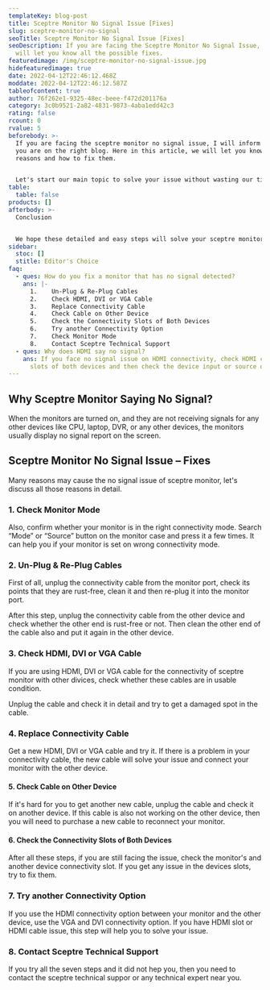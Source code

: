 ```yaml
---
templateKey: blog-post
title: Sceptre Monitor No Signal Issue [Fixes]
slug: sceptre-monitor-no-signal
seoTitle: Sceptre Monitor No Signal Issue [Fixes]
seoDescription: If you are facing the Sceptre Monitor No Signal Issue, here we
  will let you know all the possible fixes.
featuredimage: /img/sceptre-monitor-no-signal-issue.jpg
hidefeaturedimage: true
date: 2022-04-12T22:46:12.468Z
moddate: 2022-04-12T22:46:12.587Z
tableofcontent: true
author: 76f262e1-9325-48ec-beee-f472d201176a
category: 3c0b9521-2a82-4831-9873-4aba1edd42c3
rating: false
rcount: 0
rvalue: 5
beforebody: >-
  If you are facing the sceptre monitor no signal issue, I will inform you that
  you are on the right blog. Here in this article, we will let you know the
  reasons and how to fix them.


  Let's start our main topic to solve your issue without wasting our time.
table:
  table: false
products: []
afterbody: >-
  Conclusion


  We hope these detailed and easy steps will solve your sceptre monitor no signal issue. But in most of the cases we found input option and cables issues.
sidebar:
  stoc: []
  stitle: Editor's Choice
faq:
  - ques: How do you fix a monitor that has no signal detected?
    ans: |-
      1.	Un-Plug & Re-Plug Cables
      2.	Check HDMI, DVI or VGA Cable
      3.	Replace Connectivity Cable
      4.	Check Cable on Other Device
      5.	Check the Connectivity Slots of Both Devices 
      6.	Try another Connectivity Option
      7.	Check Monitor Mode
      8.	Contact Sceptre Technical Support
  - ques: Why does HDMI say no signal?
    ans: If you face no signal issue on HDMI connectivity, check HDMI cable and HDMI
      slots of both devices and then check the device input or source option.
---
```

## Why Sceptre Monitor Saying No Signal?

When the monitors are turned on, and they are not receiving signals for any other devices like CPU, laptop, DVR, or any other devices, the monitors usually display no signal report on the screen.

## Sceptre Monitor No Signal Issue – Fixes

Many reasons may cause the no signal issue of sceptre monitor, let's discuss all those reasons in detail.

### 1. Check Monitor Mode

Also, confirm whether your monitor is in the right connectivity mode. Search “Mode” or “Source” button on the monitor case and press it a few times. It can help you if your monitor is set on wrong connectivity mode.

### 2. Un-Plug & Re-Plug Cables

First of all, unplug the connectivity cable from the monitor port, check its points that they are rust-free, clean it and then re-plug it into the monitor port.

After this step, unplug the connectivity cable from the other device and check whether the other end is rust-free or not. Then clean the other end of the cable also and put it again in the other device.

### 3. Check HDMI, DVI or VGA Cable

If you are using HDMI, DVI or VGA cable for the connectivity of sceptre monitor with other divices, check whether these cables are in usable condition.

Unplug the cable and check it in detail and try to get a damaged spot in the cable.

### 4. Replace Connectivity Cable

 Get a new HDMI, DVI or VGA cable and try it. If there is a problem in your connectivity cable, the new cable will solve your issue and connect your monitor with the other device.

#### 5. Check Cable on Other Device

If it's hard for you to get another new cable, unplug the cable and check it on another device. If this cable is also not working on the other device, then you will need to purchase a new cable to reconnect your monitor.

#### 6. Check the Connectivity Slots of Both Devices 

After all these steps, if you are still facing the issue, check the monitor's and another device connectivity slot. If you get any issue in the devices slots, try to fix them.

### 7. Try another Connectivity Option

If you use the HDMI connectivity option between your monitor and the other device, use the VGA and DVI connectivity option. If you have HDMI slot or HDMI cable issue, this step will help you to solve your issue.

### 8. Contact Sceptre Technical Support

If you try all the seven steps and it did not hep you, then you need to contact the sceptre technical suppor or any technical expert near you.